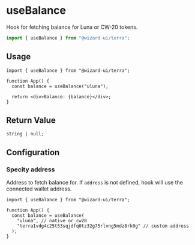 # useBalance

Hook for fetching balance for Luna or CW-20 tokens.

```ts
import { useBalance } from "@wizard-ui/terra";
```

## Usage

```tsx
import { useBalance } from "@wizard-ui/terra";

function App() {
  const balance = useBalance("uluna");

  return <div>Balance: {balance}</div>;
}
```

## Return Value

```tsx
string | null;
```

## Configuration

### Specity address

Address to fetch balance for. If `address` is not defined, hook will use the connected wallet address.

```tsx {5}
import { useBalance } from "@wizard-ui/terra";

function App() {
  const balance = useBalance(
    "uluna", // native or cw20
    "terra1vdg4c25t53sqjdfq0tz32g75rlvng5mdz8rk0g" // custom address
  );
}
```
